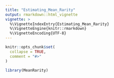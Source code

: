 ```yaml
---
title: "Estimating_Mean_Rarity"
output: rmarkdown::html_vignette
vignette: >
  %\VignetteIndexEntry{Estimating_Mean_Rarity}
  %\VignetteEngine{knitr::rmarkdown}
  %\VignetteEncoding{UTF-8}
---
```


```r
knitr::opts_chunk$set(
  collapse = TRUE,
  comment = "#>"
)
```

```r
library(MeanRarity)
```
